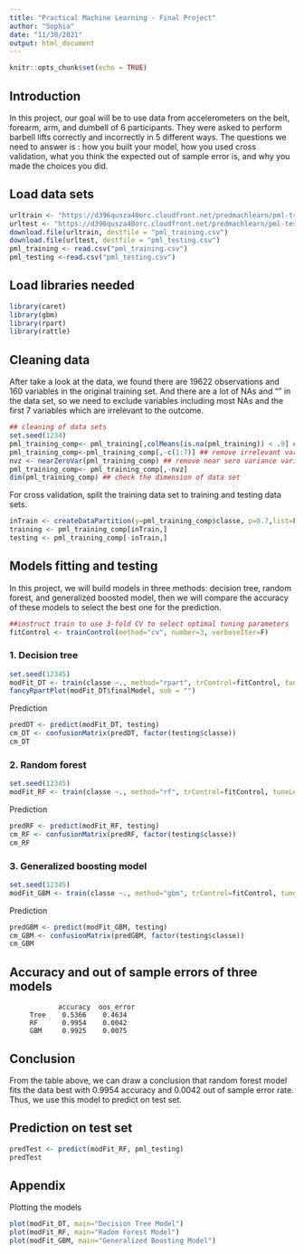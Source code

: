 ```yaml
---
title: "Practical Machine Learning - Final Project"
author: "Sophia"
date: "11/30/2021"
output: html_document
---
```


```r
knitr::opts_chunk$set(echo = TRUE)
```

## Introduction
In this project, our goal will be to use data from accelerometers on the belt, forearm, arm, and dumbell of 6 participants. They were asked to perform barbell lifts correctly and incorrectly in 5 different ways. The questions we need to answer is : how you built your model, how you used cross validation, what you think the expected out of sample error is, and why you made the choices you did. 

## Load data sets
```r
urltrain <- "https://d396qusza40orc.cloudfront.net/predmachlearn/pml-training.csv"
urltest <- "https://d396qusza40orc.cloudfront.net/predmachlearn/pml-testing.csv"
download.file(urltrain, destfile = "pml_training.csv")
download.file(urltest, destfile = "pml_testing.csv")
pml_training <- read.csv("pml_training.csv")
pml_testing <-read.csv("pml_testing.csv")
```

## Load libraries needed
```r
library(caret)
library(gbm)
library(rpart)
library(rattle)
```

## Cleaning data
After take a look at the data, we found there are 19622 observations and 160 variables in the original training set. And there are a lot of NAs and "" in the data set, so we need to exclude variables including most NAs and the first 7 variables which are irrelevant to the outcome.
```r
## cleaning of data sets
set.seed(1234)
pml_training_comp<- pml_training[,colMeans(is.na(pml_training)) < .9] ## remove most NA variables
pml_training_comp<-pml_training_comp[,-c(1:7)] ## remove irrelevant variables to the outcome
nvz <- nearZeroVar(pml_training_comp) ## remove near sero variance variables
pml_training_comp<- pml_training_comp[,-nvz]
dim(pml_training_comp) ## check the dimension of data set
```

For cross validation, split the training data set to training and testing data sets.
```r
inTrain <- createDataPartition(y=pml_training_comp$classe, p=0.7,list=FALSE)
training <- pml_training_comp[inTrain,]
testing <- pml_training_comp[-inTrain,]
```

## Models fitting and testing
In this project, we will build models in three methods: decision tree, random forest, and generalized boosted model, then we will compare the accuracy of these models to select the best one for the prediction.

```r
##instruct train to use 3-fold CV to select optimal tuning parameters
fitControl <- trainControl(method="cv", number=3, verboseIter=F)
```

### 1. Decision tree
```r
set.seed(12345)
modFit_DT <- train(classe ~., method="rpart", trControl=fitControl, tuneLength = 5, data = training)
fancyRpartPlot(modFit_DT$finalModel, sub = "")
```

Prediction
```r
predDT <- predict(modFit_DT, testing)
cm_DT <- confusionMatrix(predDT, factor(testing$classe))
cm_DT
```

### 2. Random forest
```r
set.seed(12345)
modFit_RF <- train(classe ~., method="rf", trControl=fitControl, tuneLength = 5, data = training, prox=TRUE)
```

Prediction
```r
predRF <- predict(modFit_RF, testing)
cm_RF <- confusionMatrix(predRF, factor(testing$classe))
cm_RF
```

### 3. Generalized boosting model
```r
set.seed(12345)
modFit_GBM <- train(classe ~., method="gbm", trControl=fitControl, tuneLength = 5, verbose = F, data = training)
```

Prediction
```r
predGBM <- predict(modFit_GBM, testing)
cm_GBM <- confusionMatrix(predGBM, factor(testing$classe))
cm_GBM
```

## Accuracy and out of sample errors of three models

                accuracy  oos_error
         Tree    0.5366    0.4634
         RF      0.9954    0.0042
         GBM     0.9925    0.0075

## Conclusion

From the table above, we can draw a conclusion that random forest model fits the data best with 0.9954 accuracy and 0.0042 out of sample error rate. Thus, we use this model to predict on test set.

## Prediction on test set
```r
predTest <- predict(modFit_RF, pml_testing)
predTest
```

## Appendix
Plotting the models
```r
plot(modFit_DT, main="Decision Tree Model")
plot(modFit_RF, main="Radom Forest Model")
plot(modFit_GBM, main="Generalized Boosting Model")
```